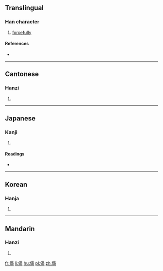 ==Translingual==

===Han character===
{{Han char|rn=9|rad=人|as=13|sn=15|four=27217|canj=ORXU|ids=⿰亻黽}}

# [[forcefully]]

====References====
* {{Han ref|kx=0118.070|dkj=01159|dj=0250.180|hdz=10224.140|uh=50F6|ud=20726|bh=E4EC|bd=58604}}

----

==Cantonese==

===Hanzi===
{{yue-hanzi|jyut=[[man5]]|y=man5}}

# {{defn|lang=yue|sort=人13}}

----

==Japanese==

===Kanji===
{{ja-kanji|grade=|rs=人13}}

# {{defn|lang=ja|sort=人13}}

====Readings====
* {{ja-readings|on=[[びん]] (bin), [[みん]] (min)|kun=[[つとめる]] (tsutomeru)}}

----

==Korean==

===Hanja===
{{ko-hanja|hangeul=민|rv=min|mr=min}}

# {{defn|lang=ko|sort=人13}}

----

==Mandarin==

===Hanzi===
{{cmn-hanzi|pin=[[mǐn]] ([[min3]])|wg=[[min3|min<sup>3</sup>]]}}

# {{defn|lang=cmn|sort=人13}}

[[fr:僶]]
[[li:僶]]
[[hu:僶]]
[[pl:僶]]
[[zh:僶]]